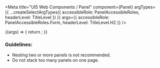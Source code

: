 

<Meta
  title="UI5 Web Components / Panel"
  component={Panel}
  argTypes={{
    ...createSelectArgTypes({ accessibleRole: PanelAccessibleRoles, headerLevel: TitleLevel })
  }}
  args={{
    accessibleRole: PanelAccessibleRoles.Form,
    headerLevel: TitleLevel.H2
  }}
/>

<DocsHeader />

<Canvas>
  <Story name="Default">
    {(args) => {
      return <Panel {...args} />;
    }}
  </Story>
</Canvas>

<ArgsTable story="." />
<div style={{fontFamily:'var(--sapFontFamily)', fontSize:'var(--sapFontSize)', color:'var(--sapTextColor)'}}>
<h3>Guidelines:</h3>
<ul>
  <li>Nesting two or more panels is not recommended.</li>
  <li>Do not stack too many panels on one page.</li>
</ul>
</div>